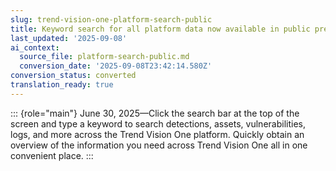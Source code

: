 ```yaml
---
slug: trend-vision-one-platform-search-public
title: Keyword search for all platform data now available in public preview
last_updated: '2025-09-08'
ai_context:
  source_file: platform-search-public.md
  conversion_date: '2025-09-08T23:42:14.580Z'
conversion_status: converted
translation_ready: true
---
```


::: {role="main"}
June 30, 2025—Click the search bar at the top of the screen and type a keyword to search detections, assets, vulnerabilities, logs, and more across the Trend Vision One platform. Quickly obtain an overview of the information you need across Trend Vision One all in one convenient place.
:::
